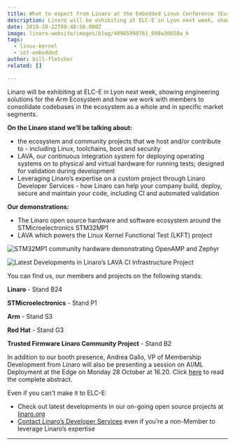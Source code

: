 ```yaml
---
title: What to expect from Linaro at the Embedded Linux Conference (Europe) 2019
description: Linaro will be exhibiting at ELC-E in Lyon next week, showing engineering solutions for the Arm Ecosystem and how we work with members to consolidate codebases in the ecosystem as a whole and in specific market segments.
date: 2019-10-22T09:48:58.000Z
image: linaro-website/images/blog/40965990761_090a30658a_k
tags:
  - linux-kernel
  - iot-embedded
author: bill-fletcher
related: []

---
```


Linaro will be exhibiting at ELC-E in Lyon next week, showing engineering solutions for the Arm Ecosystem and how we work with members to consolidate codebases in the ecosystem as a whole and in specific market segments.

**On the Linaro stand we’ll be talking about:**

* the ecosystem and community projects that we host and/or contribute to - including Linux, toolchains, boot and security
* LAVA, our continuous integration system for deploying operating systems on to physical and virtual hardware for running tests; designed for validation during development
* Leveraging Linaro’s expertise on a custom project through Linaro Developer Services - how Linaro can help your company build, deploy, secure and maintain your code, including CI and automated validation

**Our demonstrations:**

* The Linaro open source hardware and software ecosystem around the STMicroelectronics STM32MP1
* LAVA which powers the Linux Kernel Functional Test (LKFT) project

![STM32MP1 community hardware demonstrating OpenAMP and Zephyr](/linaro-website/images/blog/openamp-demo)

![Latest Developments in Linaro’s LAVA CI Infrastructure Project](/linaro-website/images/blog/lava-demo)

You can find us, our members and projects on the following stands:

**Linaro** - Stand B24

**STMicroelectronics** - Stand P1

**Arm** - Stand S3

**Red Hat** - Stand G3

**Trusted Firmware Linaro Community Project** - Stand B2

In addition to our booth presence, Andrea Gallo, VP of Membership Development from Linaro will also be presenting a session on AI/ML Deployment at the Edge on Monday 28 October at 16.20. Click [here](https://osseu19.sched.com/event/TLKj?iframe=no) to read the complete abstract.

Even if you can't make it to ELC-E:

* Check out latest developments in our on-going open source projects at [linaro.org](/)
* [Contact Linaro’s Developer Services](/services/) even if you’re a non-Member to leverage Linaro’s expertise

***
